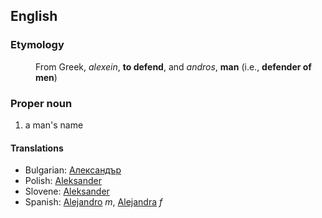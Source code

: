 ==English==

<!-- ===Pronunciation===
*[[w:AHD|AHD]]: 
*[[w:IPA|IPA]]: 
*[[w:SAMPA|SAMPA]]: -->

===Etymology===

:From Greek, ''alexein'', '''to defend''', and ''andros'', '''man''' (i.e., '''defender of men''')

===Proper noun===
# a man's name

====Translations====
*Bulgarian: [[Александър]]
*Polish: [[Aleksander]]
*Slovene: [[Aleksander]]
*Spanish: [[Alejandro]] ''m'', [[Alejandra]] ''f''